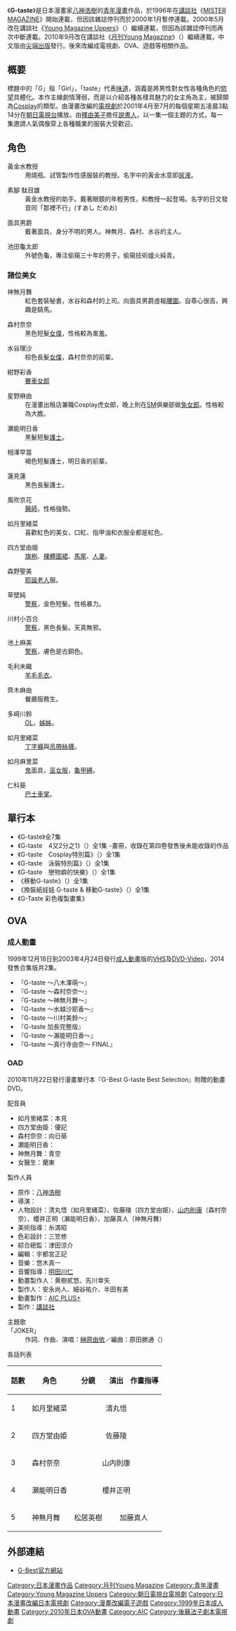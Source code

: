 {{Infobox animanga/Headerofja
|title= G-taste
|image= 
|size= 
|caption= 
|japanese= 
|english= G-taste
|kana= ジーテイスト
|romaji= Ji Teisuto
|genre= 
}}
{{Infobox animanga/Manga
|標題= 
|作者= [[八神浩樹|八神浩樹]]
|作畫= 
|出版社= [[講談社|講談社]]
|其他出版社= 
|連載雜誌= [[MISTER_MAGAZINE|MISTER MAGAZINE]]→ヤングマガジンアッパーズ
|label= 
|網路= 
|發售日= 
|開始= 1996年9号
|結束= 
|開始日= 
|結束日= 
|冊數= 7
|話數= 
|其他= 
|版權=
}}
{{Infobox animanga/OVA
|ONA= 
|標題= 
|原案= 
|原作= 
|總導演= 
|導演= 原田俊介
|系列構成= 金澤勝眞
|劇本= むとうやすゆき
|人物原案= 
|人物設定= 山田正樹
|機械設定= 
|音樂= 
|音樂製作= 
|動畫製作= 
|製作= GREEN BUNNY
|書籍= 
|出版商= 
|代理發行= 
|其他代理發行=
|網路= 
|發售日= 1999年12月18日－2003年4月24日
|開始= 
|結束= 
|話數= 7
|其他= 成人動畫
}}
{{Infobox animanga/OVA
|ONA= 
|標題= 
|原案= 
|原作= 
|總導演= 
|導演= 西島克彦
|系列構成= 
|劇本= 
|人物原案= 
|人物設定= 清丸悟、佐藤陵、山内則康、櫻井正明、加藤真人
|機械設定= 
|音樂= 悠木真一
|音樂製作= 
|動畫製作= [[AIC_PLUS+|AIC PLUS+]]
|製作= 講談社
|書籍= G-Best G-taste Best Selection
|出版商= 
|代理發行= 
|其他代理發行=
|網路= 
|發售日= 2010年11月22日
|開始= 
|結束= 
|話數= 5
|其他= 
|版權= 
}}
{{Infobox animanga/TVDrama
|標題= 
|導演= 足立内仁章、本橋圭太、七高剛
|製作= 
|代理發行= 
|其他代理發行=
|播放電視台= [[朝日電視台|朝日電視台]]
|播放開始= 2001年4月5日
|播放結束= 6月21日
|話數= 12
|其他= 
|版權=
}}
{{Infobox animanga/Footerofja}}
《'''G-taste'''》是日本漫畫家[[八神浩樹|八神浩樹]]的[[青年漫畫|青年漫畫]]作品，於1996年在[[講談社|講談社]]《[[MISTER_MAGAZINE|MISTER MAGAZINE]]》開始連載，但因該雜誌停刊而於2000年1月暫停連載。2000年5月改在講談社《[[Young_Magazine_Uppers|Young Magazine Uppers]]》（{{lang|ja|ヤングマガジンアッパーズ}}）繼續連載，但因為該雜誌停刊而再次中斷連載。2010年9月改在講談社《[[月刊Young_Magazine|月刊Young Magazine]]》（{{lang|ja|月刊ヤングマガジン}}）繼續連載，中文版由[[尖端出版|尖端出版]]發行。後來改編成電視劇、OVA、遊戲等相關作品。

==概要==
標題中的「G」指「Girl」，「taste」代表[[味道|味道]]，涵義是將男性對女性各種角色的[[慾望|慾望]]具體化。本作主線劇情薄弱，而是以介紹各種各樣具魅力的女主角為主，被歸類為[[Cosplay|Cosplay]]的類型。由漫畫改編的[[電視劇|電視劇]]於2001年4月至7月的每個星期五凌晨3點14分在[[朝日電視台|朝日電視台]]播放。由[[釋由美子|釋由美子]]擔任[[說書人|說書人]]，以一集一個主題的方式，每一集邀請人氣偶像穿上各種職業的服裝大受歡迎。

==角色==
;黃金水教授
:用燒瓶、試管製作性感服裝的教授。名字中的黃金水意即[[尿液|尿液]]。

;素腳 駄目雄
:黃金水教授的助手。戴著眼鏡的年輕男性，和教授一起登場。名字的日文發音同「那裡不行」(すあし だめお)

;面具男爵
:戴著面具、身分不明的男人。神無月、森村、水谷的主人。

;池田龜太郎
:外號色龜，專注偷窺三十年的男子，偷窺技術爐火純青。

===諸位美女===
;神無月舞
:紅色套裝秘書，水谷和森村的上司。向面具男爵虛報[[三圍|腰圍]]。自尊心很高，興趣是騎馬。

;森村奈奈
:黑色短髮[[女僕|女僕]]，性格較為害羞。

;水谷理沙
:棕色長髮[[女僕|女僕]]，森村奈奈的前輩。

;紺野彩香
:[[賽車女郎|賽車女郎]]

;星野麻由
:在漫畫出租店兼職Cosplay虎女郎，晚上則在[[BDSM|SM]]俱樂部做[[兔女郎|兔女郎]]。性格較為大膽。

;瀬能明日香
:黑髮短髮[[護士|護士]]。

;相澤早苗
:褐色短髮護士，明日香的前輩。

;蓮見蓮
:黑色長髮護士。

;風吹京花
:[[醫師|醫師]]，性格強勢。

;如月里緒菜
:喜歡紅色的美女，口紅、指甲油和衣服全都是紅色。

;四方堂由姫
:[[旗袍|旗袍]]、[[裸體圍裙|裸體圍裙]]、[[馬尾|馬尾]]、[[人妻|人妻]]。

;森野聖美
:[[耶誕老人|耶誕老人]]服。

;草壁純
:[[警察|警察]]，金色短髮。性格暴力。

;川村小百合
:[[警察|警察]]，黑色長髮。天真無邪。

;池上麻美
:[[警察|警察]]，膚色是古銅色。

;毛利未織
:[[羊毛|羊毛]][[毛衣|毛衣]]。

;齊木麻由
:餐廳服務生。

;多崎川鈴
:[[OL|OL]]，[[姊姊|姊姊]]。

;如月里緒菜
:[[丁字褲|丁字褲]]與[[吊襪帶|吊帶]][[絲襪|絲襪]]。

;如月麻里菜
:[[鬼|鬼]]面具，[[巫女#.E5.B7.AB.E5.A5.B3.E6.9C.8D|巫女服]]，[[龜甲縛|龜甲縛]]。

;仁科葵
:[[巴士|巴士]][[車掌|車掌]]。

== 單行本 ==
* 《G-taste》全7集
* 《G-taste　4又2分之1》（{{lang|ja|G-taste　4と2分の1}}）全1集 -畫冊，收錄在第四卷發售後未能收錄的作品
* 《G-taste　Cosplay特別篇》（{{lang|ja|G-taste　コスプレ・スペシャル}}）全1集
* 《G-taste　泳裝特別篇》（{{lang|ja|G-taste　水着スペシャル}}）全1集
* 《G-taste　戀物癖的快樂》（{{lang|ja|G-taste フェチの快楽}}）全1集
* 《移動G-taste》（{{lang|ja|動くG-taste}}）全1集
* 《換裝紙娃娃 G-taste & 移動G-taste》（{{lang|ja|コスチューム着せ替えペーパー G-taste & 動くG-taste}}）全1集
* 《G-Taste 彩色複製畫集》

== OVA ==
===成人動畫===
1999年12月18日到2003年4月24日發行[[成人動畫|成人動畫]]版的[[VHS|VHS]]及[[DVD-Video|DVD-Video]]，2014發售合集版共2集。
* 『G-taste 〜八木澤萌〜』
* 『G-taste 〜森村奈奈〜』
* 『G-taste 〜神無月舞〜』
* 『G-taste 〜水越沙耶香〜』
* 『G-taste 〜川村美鈴〜』
* 『G-taste 加長完整版』
* 『G-taste 〜瀨能明日香〜』
* 『G-taste 〜真行寺由奈〜 FINAL』

=== OAD ===
2010年11月22日發行漫畫單行本『G-Best G-taste Best Selection』附贈的動畫DVD。
;配音員
* 如月里緒菜：本見{{lang|ja|りん}}
* 四方堂由姫：優記
* 森村奈奈：向日葵
* 瀬能明日香：{{tsl|ja|波奈束風景}}
* 神無月舞：青空{{lang|ja|あきの}}
* 女醫生：蘭東{{lang|ja|カズミ}}

;製作人員
* 原作：[[八神浩樹|八神浩樹]]
* 導演：{{tsl|ja|西島克彦}}
* 人物設計：清丸悟（如月里緒菜）、佐藤陵（四方堂由姫）、[[山内則康|山内則康]]（森村奈奈）、櫻井正明（瀨能明日香）、加藤真人（神無月舞）
* 美術指導：糸満昭
* 色彩設計：三笠修
* 綜合總監：津田涼介
* 編輯：宇都宮正記
* 音樂：悠木真一
* 音響指導：[[明田川仁|明田川仁]]
* 動畫製作人：黄樹貳悠、先川幸矢
* 製作人：安永尚人、細谷祐介、半田有美
* 動畫製作：[[動畫國際公司|AIC PLUS+]]
* 製作：[[講談社|講談社]]

;主題歌
; 「JOKER」
: 作詞、作曲、演唱：[[榊原由依|榊原由依]]／編曲：原田勝通（{{link-ja|Angel Note|Angel Note}}）

;各話列表
{| class="wikitable"
!話數!!角色!!分鏡!!演出!!作畫指導
|-
|1||如月里緒菜||colspan="3" style="text-align:center"|清丸悟
|-
|2||四方堂由姫||colspan="3" style="text-align:center"|佐藤陵
|-
|3||森村奈奈||colspan="3" style="text-align:center"|山内則康
|-
|4||瀬能明日香||colspan="3" style="text-align:center"|櫻井正明
|-
|5||神無月舞||松居英樹||colspan="2" style="text-align:center"|加藤真人
|}

== 外部連結 ==
* [http://kc.kodansha.co.jp/gtaste/ G-Best官方網站]{{Wayback|url=http://kc.kodansha.co.jp/gtaste/ |date=20130202015134 }}{{ja}}

{{西島克彥執導作品}}
{{AIC}}
[[Category:日本漫畫作品|Category:日本漫畫作品]]
[[Category:月刊Young_Magazine|Category:月刊Young Magazine]]
[[Category:青年漫畫|Category:青年漫畫]]
[[Category:Young_Magazine_Uppers|Category:Young Magazine Uppers]]
[[Category:朝日電視台電視劇|Category:朝日電視台電視劇]]
[[Category:日本漫畫改編日本電視劇|Category:日本漫畫改編日本電視劇]]
[[Category:漫畫改編電子遊戲|Category:漫畫改編電子遊戲]]
[[Category:1999年日本成人動畫|Category:1999年日本成人動畫]]
[[Category:2010年日本OVA動畫|Category:2010年日本OVA動畫]]
[[Category:AIC|Category:AIC]]
[[Category:後藤法子劇本電視劇|Category:後藤法子劇本電視劇]]